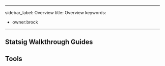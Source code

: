 



---
sidebar_label: Overview
title: Overview
keywords:
  - owner:brock
---

## Statsig Walkthrough Guides

<div
  style={{
    display: "flex",
    flexWrap: "wrap",
  }}
>
  <OutlinedCard
    title="Your First Feature"
    icon="tune"
    description="Let's build a new feature with Feature Gates, targeting and rollout."
    link="/guides/first-feature"
  ></OutlinedCard>
  <OutlinedCard
    title="Your First A/B Test"
    icon="science"
    description="Running an A/B experiment should not be difficult. Let's set one up in minutes."
    link="/guides/abn-tests"
  ></OutlinedCard>
  <OutlinedCard
    title="Logging Events"
    icon="filter_list"
    description="Useful product metrics are computed from discrete events that you log.  Let's get started on logging events."
    link="/quickstarts/log-events"
  ></OutlinedCard>
  <OutlinedCard
    title="Your first Holdout"
    icon="flaky"
    description="Sometimes it helps to measure cumulative impact of a set of features.  Let's set up a Holdout to do that."
    link="/guides/first-holdout"
  ></OutlinedCard>
  <OutlinedCard
    title="Making Code Dynamic"
    icon="dynamic_form"
    description="You don't always have to ship new code for customizing your experience, or even shipping new features.  Let's learn about dynamic configs."
    link="/guides/first-dynamic-config"
  ></OutlinedCard>
  <OutlinedCard
    title="Statsig in Your Warehouse"
    icon="warehouse"
    description="You can calculate experiment results on existing data in your warehouse.  Let's explore Statsig Warehouse Native."
    link="/statsig-warehouse-native/introduction"
  ></OutlinedCard>
</div>

## Tools

<div
  style={{
    display: "flex",
    flexWrap: "wrap",
  }}
>
  <OutlinedCard
    title="Feature Gates"
    icon="tune"
    description="Control access to new functionality and automatically measure how it’s performing with an A/B test before you ship"
    link="/feature-gates"
  ></OutlinedCard>
  <OutlinedCard
    title="Dynamic Configs"
    icon="dns"
    description="Dynamically configure user experience with configuration parameters instead of hard-coded constants"
    link="/dynamic-config"
  ></OutlinedCard>
  <OutlinedCard
    title="Segments"
    icon="donut_small"
    description="Define a reusable set of rules to target a group of users"
    link="/segments"
  ></OutlinedCard>
  <OutlinedCard
    title="Experiments+"
    icon="science"
    description="Run sophisticated experiments with multiple variants (A/B/n tests) or mutual exclusion"
    link="/experiments-plus"
  ></OutlinedCard>
  <OutlinedCard
    title="Autotune"
    icon="model_training"
    description="Automatically optimize for a single metric by testing a number of variants"
    link="autotune"
  ></OutlinedCard>
  <OutlinedCard
    title="Metrics"
    icon="speed"
    description="View metrics automatically derived from all gate checks and events logged with Statsig"
    link="/metrics"
  ></OutlinedCard>
  <OutlinedCard
    title="Users"
    icon="people"
    description="View users exposed to all gate checks and events logged with Statsig"
    link="/users"
  ></OutlinedCard>
  <OutlinedCard
    title="Pulse"
    icon="assessment"
    description="View how your experiments impact your metrics"
    link="/pulse"
  ></OutlinedCard>
  <OutlinedCard
    title="Holdouts"
    icon="flaky"
    description="Measure the cumulative impact of all features shipped over a period of time"
    link="/holdouts"
  ></OutlinedCard>
</div>
